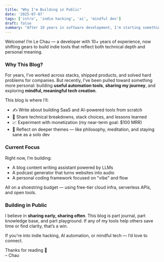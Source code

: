```yaml
---
title: "Why I'm Building in Public"
date: '2025-07-07'
tags: ['intro', 'indie hacking', 'ai', 'mindful dev']
draft: false
summary: "After 10 years in software development, I'm starting something different. This blog is my space to build in public, share tools, and explore the intersection of AI, automation, and mindfulness."
---
```


Welcome! I’m Le Chau — a developer with 10+ years of experience, now shifting gears to build indie tools that reflect both technical depth and personal meaning.

### Why This Blog?

For years, I’ve worked across stacks, shipped products, and solved hard problems for companies. But recently, I’ve been pulled toward something more personal: building **useful automation tools**, **sharing my journey**, and exploring **mindful, meaningful tech creation**.

This blog is where I’ll:

- ✍️ Write about building SaaS and AI-powered tools from scratch
- 🔧 Share technical breakdowns, stack choices, and lessons learned
- 📈 Experiment with monetization (my near-term goal: $100 MRR)
- 🧘 Reflect on deeper themes — like philosophy, meditation, and staying sane as a solo dev

### Current Focus

Right now, I’m building:

- A blog content writing assistant powered by LLMs
- A podcast generator that turns websites into audio
- A personal coding framework focused on "vibe" and flow

All on a shoestring budget — using free-tier cloud infra, serverless APIs, and open tools.

### Building in Public

I believe in **sharing early, sharing often**. This blog is part journal, part knowledge base, and part playground. If any of my tools help others save time or find clarity, that’s a win.

If you're into indie hacking, AI automation, or mindful tech — I’d love to connect.

Thanks for reading 🙏  
– Chau
